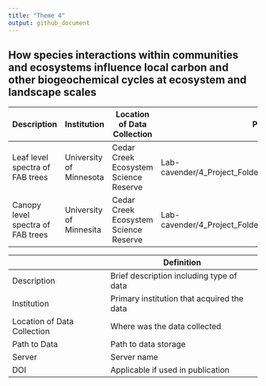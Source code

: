 ```yaml
---
title: "Theme 4"
output: github_document
---
```


## How species interactions within communities and ecosystems influence local carbon and other biogeochemical cycles at ecosystem and landscape scales

| Description                       | Institution             | Location of Data Collection           | Path to Data                                                 | Server               | DOI |
|-----------------------------------|-------------------------|---------------------------------------|--------------------------------------------------------------|----------------------|-----|
| Leaf level spectra of FAB trees   | University of Minnesota | Cedar Creek Ecosystem Science Reserve | Lab-cavender/4_Project_Folders/Cedar_Creek/FAB2/Data/Spectra | UMN CBS shared drive |     |
| Canopy level spectra of FAB trees | University of Minnesita | Cedar Creek Ecosystem Science Reserve | Lab-cavender/4_Project_Folders/Cedar_Creek/FAB2/Data/spectra | UMN CVS shared drive |     |

|                             | Definition                                 |
|-----------------------------|--------------------------------------------|
| Description                 | Brief description including type of data   |
| Institution                 | Primary institution that acquired the data |
| Location of Data Collection | Where was the data collected               |
| Path to Data                | Path to data storage                       |
| Server                      | Server name                                |
| DOI                         | Applicable if used in publication          |
